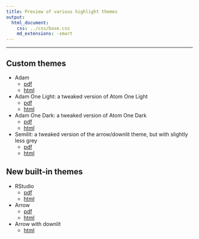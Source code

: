 ```yaml
---
title: Preview of various highlight themes
output:
  html_document:
    css: ../css/base.css
    md_extensions: -smart
---
```


---

## Custom themes

- Adam
  - [pdf](./adam.pdf)
  - [html](./adam.html)

- Adam One Light: a tweaked version of Atom One Light
  - [pdf](./adam_one_light.pdf)
  - [html](./adam_one_light.html)
  
- Adam One Dark: a tweaked version of Atom One Dark
  - [pdf](./adam_one_dark.pdf)
  - [html](./adam_one_dark.html)

- Semilit: a tweaked version of the arrow/downlit theme, but with slightly less grey
  - [pdf](./semilit.pdf)
  - [html](./semilit.html)
  
## New built-in themes

- RStudio
  - [pdf](./rstudio.pdf)
  - [html](./rstudio.html)
  
- Arrow
  - [pdf](./arrow.pdf)
  - [html](./arrow.html)
  
- Arrow with downlit
  - [html](./arrow_downlit.html)
